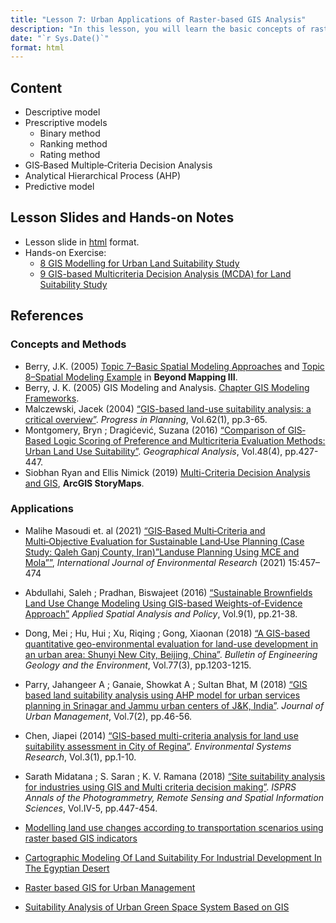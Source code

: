 ```yaml
---
title: "Lesson 7: Urban Applications of Raster-based GIS Analysis"
description: "In this lesson, you will learn the basic concepts of raster-based GIS modelling methods for land suitability analysis."
date: "`r Sys.Date()`"
format: html
---
```


## Content

-   Descriptive model
-   Prescriptive models
    -   Binary method
    -   Ranking method
    -   Rating method
-   GIS‐Based Multiple‐Criteria Decision Analysis
-   Analytical Hierarchical Process (AHP)
-   Predictive model

## Lesson Slides and Hands-on Notes

-   Lesson slide in [html](../lesson/Lesson07/lesson07.html) format.
-   Hands-on Exercise:
    - [
8  GIS Modelling for Urban Land Suitability Study
](https://gis4urbplan.netlify.app/hands-on_ex07)
    - [
9  GIS-based Multicriteria Decision Analysis (MCDA) for Land Suitability Study
](https://gis4urbplan.netlify.app/hands-on_ex08)

## References

### Concepts and Methods

-   Berry, J.K. (2005) [Topic 7--Basic Spatial Modeling Approaches](http://www.innovativegis.com/basis/BeyondMappingSeries/BeyondMapping_III/Topic7/BM_III_T7.htm) and [Topic 8--Spatial Modeling Example](http://www.innovativegis.com/basis/BeyondMappingSeries/BeyondMapping_III/Topic8/BM_III_T8.htm) in **Beyond Mapping III**.
-   Berry, J. K. (2005) GIS Modeling and Analysis. [Chapter GIS Modeling Frameworks](http://www.innovativegis.com/basis/papers/other/asprschapter/#Berry6_Modeling_Frameworks).
-   Malczewski, Jacek (2004) ["GIS-based land-use suitability analysis: a critical overview"](https://www-sciencedirect-com.libproxy.smu.edu.sg/science/article/pii/S0305900603000801). *Progress in Planning*, Vol.62(1), pp.3-65.
-   Montgomery, Bryn ; Dragićević, Suzana (2016) ["Comparison of GIS‐Based Logic Scoring of Preference and Multicriteria Evaluation Methods: Urban Land Use Suitability"](https://onlinelibrary-wiley-com.libproxy.smu.edu.sg/doi/full/10.1111/gean.12103). *Geographical Analysis*, Vol.48(4), pp.427-447.
-   Siobhan Ryan and Ellis Nimick (2019) [Multi-Criteria Decision Analysis and GIS](https://storymaps.arcgis.com/stories/b60b7399f6944bca86d1be6616c178cf), **ArcGIS StoryMaps**.

### Applications

-   Malihe Masoudi et. al (2021) ["GIS‑Based Multi‑Criteria and Multi‑Objective Evaluation for Sustainable Land‑Use Planning (Case Study: Qaleh Ganj County, Iran)"Landuse Planning Using MCE and Mola""](https://doi.org/10.1007/s41742-021-00326-0), *International Journal of Environmental Research* (2021) 15:457--474

-   Abdullahi, Saleh ; Pradhan, Biswajeet (2016) ["Sustainable Brownfields Land Use Change Modeling Using GIS-based Weights-of-Evidence Approach"](https://link-springer-com.libproxy.smu.edu.sg/article/10.1007/s12061-015-9139-1) *Applied Spatial Analysis and Policy*, Vol.9(1), pp.21-38.

-   Dong, Mei ; Hu, Hui ; Xu, Riqing ; Gong, Xiaonan (2018) ["A GIS-based quantitative geo-environmental evaluation for land-use development in an urban area: Shunyi New City, Beijing, China"](https://link-springer-com.libproxy.smu.edu.sg/article/10.1007/s10064-017-1069-5). *Bulletin of Engineering Geology and the Environment*, Vol.77(3), pp.1203-1215.

-   Parry, Jahangeer A ; Ganaie, Showkat A ; Sultan Bhat, M (2018) ["GIS based land suitability analysis using AHP model for urban services planning in Srinagar and Jammu urban centers of J&K, India"](https://www.sciencedirect.com/science/article/pii/S2226585617301231?via%3Dihub). *Journal of Urban Management*, Vol.7(2), pp.46-56.

-   Chen, Jiapei (2014) ["GIS-based multi-criteria analysis for land use suitability assessment in City of Regina"](https://environmentalsystemsresearch.springeropen.com/articles/10.1186/2193-2697-3-13). *Environmental Systems Research*, Vol.3(1), pp.1-10.

-   Sarath Midatana ; S. Saran ; K. V. Ramana (2018) ["Site suitability analysis for industries using GIS and Multi criteria decision making"](https://doaj.org/article/c00d77c4bebf4754ab22bed617bd3117). *ISPRS Annals of the Photogrammetry, Remote Sensing and Spatial Information Sciences*, Vol.IV-5, pp.447-454.

-   [Modelling land use changes according to transportation scenarios using raster based GIS indicators](https://pdfs.semanticscholar.org/57e2/8189fb06331966e99cb5f44f5e58eb45a6b0.pdf?_ga=2.87358040.1338523781.1569136260-1356347789.1558054866)

-   [Cartographic Modeling Of Land Suitability For Industrial Development In The Egyptian Desert](http://journals.witpress.com/paperinfo.asp?pid=425)

-   [Raster based GIS for Urban Management](http://www.isocarp.net/Data/case_studies/1262.pdf)

-   [Suitability Analysis of Urban Green Space System Based on GIS](http://www.itc.nl/library/papers_2003/msc/upla/yang_manlun.pdf)
